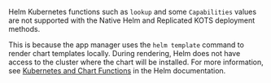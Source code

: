 Helm Kubernetes functions such as `lookup` and some `Capabilities` values are not supported with the Native Helm and Replicated KOTS deployment methods.

   This is because the app manager uses the `helm template` command to render chart templates locally. During rendering, Helm does not have access to the cluster where the chart will be installed. For more information, see [Kubernetes and Chart Functions](https://helm.sh/docs/chart_template_guide/function_list/#kubernetes-and-chart-functions) in the Helm documentation.